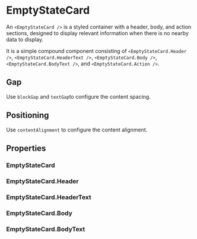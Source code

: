 
<Meta of={EmptyStateCardStories} />

# EmptyStateCard

An `<EmptyStateCard />` is a styled container with a header, body, and action sections, designed to display relevant information when there is no nearby data to display.

It is a simple compound component consisting of `<EmptyStateCard.Header />`, `<EmptyStateCard.HeaderText />`, `<EmptyStateCard.Body />`, `<EmptyStateCard.BodyText />`, and `<EmptyStateCard.Action />`.

## Gap

Use `blockGap` and `textGap`to configure the content spacing.

<Canvas of={EmptyStateCardStories.Gap} />

<Controls of={EmptyStateCardStories.Gap} />

## Positioning

Use `contentAlignment` to configure the content alignment.

<Canvas of={EmptyStateCardStories.Position} />

<Controls of={EmptyStateCardStories.Position} />

## Properties

### EmptyStateCard

<ArgTypes of={EmptyStateCard} />

### EmptyStateCard.Header

<ArgTypes of={EmptyStateCard.Header} />

### EmptyStateCard.HeaderText

<ArgTypes of={EmptyStateCard.HeaderText} />

### EmptyStateCard.Body

<ArgTypes of={EmptyStateCard.Body} />

### EmptyStateCard.BodyText

<ArgTypes of={EmptyStateCard.BodyText} />
